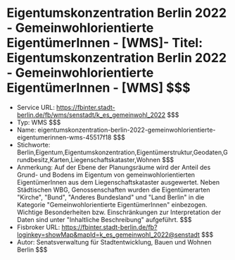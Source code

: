 # Eigentumskonzentration Berlin 2022 - Gemeinwohlorientierte EigentümerInnen - [WMS]- Titel: Eigentumskonzentration Berlin 2022 - Gemeinwohlorientierte EigentümerInnen - [WMS] $$$
- Service URL: https://fbinter.stadt-berlin.de/fb/wms/senstadt/k_es_gemeinwohl_2022 $$$
- Typ: WMS $$$
- Name: eigentumskonzentration-berlin-2022-gemeinwohlorientierte-eigentumerinnen-wms-45517f18 $$$
- Stichworte: Berlin,Eigentum,Eigentumskonzentration,Eigentümerstruktur,Geodaten,Grundbesitz,Karten,Liegenschaftskataster,Wohnen $$$
- Anmerkung: Auf der Ebene der Planungsräume wird der Anteil des Grund- und Bodens im Eigentum von gemeinwohlorientierten EigentümerInnen aus dem Liegenschaftskataster ausgewertet. Neben Städtischen WBG, Genossenschaften wurden die Eigentümerarten "Kirche", "Bund", "Anderes Bundesland" und "Land Berlin" in die Kategorie "Gemeinwohlorientierte EigentümerInnen" einbezogen. Wichtige Besonderheiten bzw. Einschränkungen zur Interpretation der Daten sind unter "Inhaltliche Beschreibung" aufgeführt. $$$
- Fisbroker URL: https://fbinter.stadt-berlin.de/fb?loginkey=showMap&mapId=k_es_gemeinwohl_2022@senstadt $$$
- Autor: Senatsverwaltung für Stadtentwicklung, Bauen und Wohnen Berlin $$$
